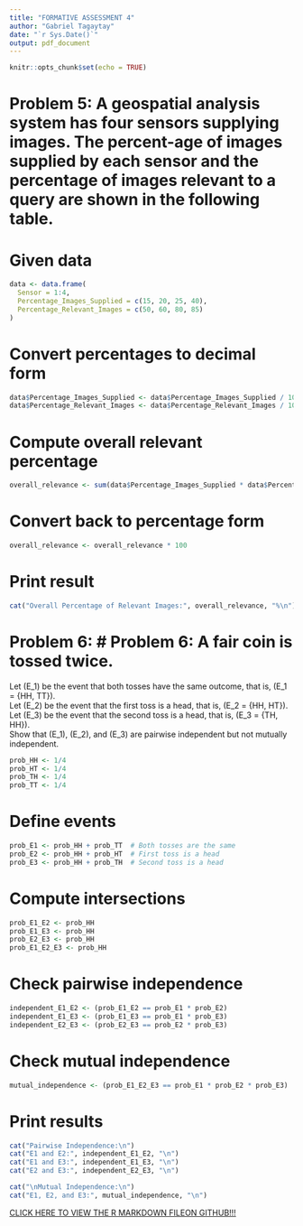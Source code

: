 ---
title: "FORMATIVE ASSESSMENT 4"
author: "Gabriel Tagaytay"
date: "`r Sys.Date()`"
output: pdf_document
---

```{r setup, include=FALSE}
knitr::opts_chunk$set(echo = TRUE)
```

# Problem 5: A geospatial analysis system has four sensors supplying images. The percent-age of images supplied by each sensor and the percentage of images relevant to a query are shown in the following table.   

# Given data
```{r}
data <- data.frame(
  Sensor = 1:4,
  Percentage_Images_Supplied = c(15, 20, 25, 40),
  Percentage_Relevant_Images = c(50, 60, 80, 85)
)
```

# Convert percentages to decimal form
```{r}
data$Percentage_Images_Supplied <- data$Percentage_Images_Supplied / 100
data$Percentage_Relevant_Images <- data$Percentage_Relevant_Images / 100
```

# Compute overall relevant percentage
```{r}
overall_relevance <- sum(data$Percentage_Images_Supplied * data$Percentage_Relevant_Images)
```

# Convert back to percentage form
```{r}
overall_relevance <- overall_relevance * 100
```

# Print result
```{r}
cat("Overall Percentage of Relevant Images:", overall_relevance, "%\n")
```  

# Problem 6: # Problem 6: A fair coin is tossed twice. 
Let \(E_1\) be the event that both tosses have the same outcome, that is, \(E_1 = \{HH, TT\}\).  
Let \(E_2\) be the event that the first toss is a head, that is, \(E_2 = \{HH, HT\}\).  
Let \(E_3\) be the event that the second toss is a head, that is, \(E_3 = \{TH, HH\}\).  
Show that \(E_1\), \(E_2\), and \(E_3\) are pairwise independent but not mutually independent.
```{r}
prob_HH <- 1/4
prob_HT <- 1/4
prob_TH <- 1/4
prob_TT <- 1/4
```

# Define events
```{r}
prob_E1 <- prob_HH + prob_TT  # Both tosses are the same
prob_E2 <- prob_HH + prob_HT  # First toss is a head
prob_E3 <- prob_HH + prob_TH  # Second toss is a head
```

# Compute intersections
```{r}
prob_E1_E2 <- prob_HH
prob_E1_E3 <- prob_HH
prob_E2_E3 <- prob_HH
prob_E1_E2_E3 <- prob_HH
```

# Check pairwise independence
```{r}
independent_E1_E2 <- (prob_E1_E2 == prob_E1 * prob_E2)
independent_E1_E3 <- (prob_E1_E3 == prob_E1 * prob_E3)
independent_E2_E3 <- (prob_E2_E3 == prob_E2 * prob_E3)
```

# Check mutual independence
```{r}
mutual_independence <- (prob_E1_E2_E3 == prob_E1 * prob_E2 * prob_E3)
```

# Print results
```{r}
cat("Pairwise Independence:\n")
cat("E1 and E2:", independent_E1_E2, "\n")
cat("E1 and E3:", independent_E1_E3, "\n")
cat("E2 and E3:", independent_E2_E3, "\n")

cat("\nMutual Independence:\n")
cat("E1, E2, and E3:", mutual_independence, "\n")
```  

[CLICK HERE TO VIEW THE R MARKDOWN FILEON GITHUB!!!](https://github.com/gabriyeeel/Formattive-Assessments-Files/blob/main/FA4.Rmd)
